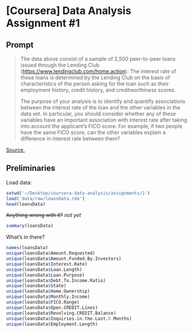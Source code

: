 # [Coursera] Data Analysis Assignment #1

## Prompt

> The data above consist of a sample of 2,500 peer-to-peer loans issued through
> the Lending Club (<https://www.lendingclub.com/home.action>). The interest
> rate of these loans is determined by the Lending Club on the basis of
> characteristics of the person asking for the loan such as their employment
> history, credit history, and creditworthiness scores.
>
> The purpose of your analysis is to identify and quantify associations between
> the interest rate of the loan and the other variables in the data set. In
> particular, you should consider whether any of these variables have an
> important association with interest rate after taking into account the
> applicant's FICO score. For example, if two people have the same FICO score,
> can the other variables explain a difference in interest rate between them?

[Source.](https://class.coursera.org/dataanalysis-001/human_grading/view/courses/294/assessments/4/submissions)

## Preliminaries

Load data:

```r
setwd('~/Desktop/coursera-data-analysis/assignments/1')
load('data/raw/loansData.rda')
head(loansData)
```

~~Anything wrong with it?~~ _not yet_
```r
summary(loansData)
```

What's in there?
```r
names(loansData)
unique(loansData$Amount.Requested)
unique(loansData$Amount.Funded.By.Investors)
unique(loansData$Interest.Rate)
unique(loansData$Loan.Length)
unique(loansData$Loan.Purpose)
unique(loansData$Debt.To.Income.Ratio)
unique(loansData$State)
unique(loansData$Home.Ownership)
unique(loansData$Monthly.Income)
unique(loansData$FICO.Range)
unique(loansData$Open.CREDIT.Lines)
unique(loansData$Revolving.CREDIT.Balance)
unique(loansData$Inquiries.in.the.Last.6.Months)
unique(loansData$Employment.Length)
```